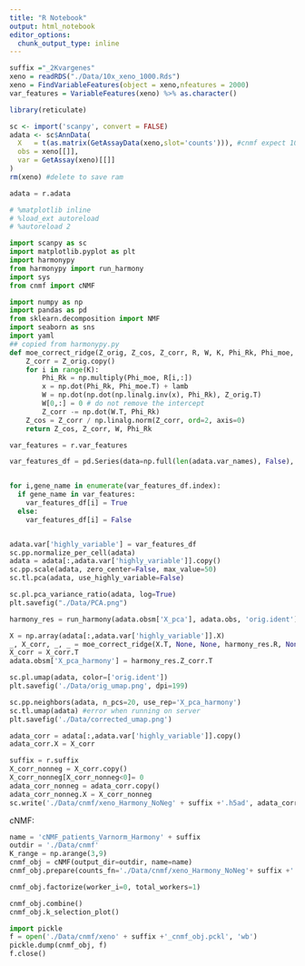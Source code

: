 ```yaml
---
title: "R Notebook"
output: html_notebook
editor_options: 
  chunk_output_type: inline
---
```



```r
suffix ="_2Kvargenes"
xeno = readRDS("./Data/10x_xeno_1000.Rds")
xeno = FindVariableFeatures(object = xeno,nfeatures = 2000)
var_features = VariableFeatures(xeno) %>% as.character()
```



```r
library(reticulate)

sc <- import('scanpy', convert = FALSE)
adata <- sc$AnnData(
  X   = t(as.matrix(GetAssayData(xeno,slot='counts'))), #cnmf expect 10x counts
  obs = xeno[[]],
  var = GetAssay(xeno)[[]]
)
rm(xeno) #delete to save ram
```

```python
adata = r.adata
```


```python
# %matplotlib inline
# %load_ext autoreload
# %autoreload 2

import scanpy as sc
import matplotlib.pyplot as plt
import harmonypy
from harmonypy import run_harmony
import sys
from cnmf import cNMF

import numpy as np
import pandas as pd
from sklearn.decomposition import NMF
import seaborn as sns
import yaml
## copied from harmonypy.py
def moe_correct_ridge(Z_orig, Z_cos, Z_corr, R, W, K, Phi_Rk, Phi_moe, lamb):
    Z_corr = Z_orig.copy()
    for i in range(K):
        Phi_Rk = np.multiply(Phi_moe, R[i,:])
        x = np.dot(Phi_Rk, Phi_moe.T) + lamb
        W = np.dot(np.dot(np.linalg.inv(x), Phi_Rk), Z_orig.T)
        W[0,:] = 0 # do not remove the intercept
        Z_corr -= np.dot(W.T, Phi_Rk)
    Z_cos = Z_corr / np.linalg.norm(Z_corr, ord=2, axis=0)
    return Z_cos, Z_corr, W, Phi_Rk

```

```python
var_features = r.var_features

var_features_df = pd.Series(data=np.full(len(adata.var_names), False), index = adata.var_names)


for i,gene_name in enumerate(var_features_df.index):
  if gene_name in var_features:
    var_features_df[i] = True
  else:
    var_features_df[i] = False


adata.var['highly_variable'] = var_features_df
sc.pp.normalize_per_cell(adata)
adata = adata[:,adata.var['highly_variable']].copy()
sc.pp.scale(adata, zero_center=False, max_value=50)
sc.tl.pca(adata, use_highly_variable=False)
```

```python
sc.pl.pca_variance_ratio(adata, log=True)
plt.savefig("./Data/PCA.png")
```

```python
harmony_res = run_harmony(adata.obsm['X_pca'], adata.obs, 'orig.ident')
```

```python
X = np.array(adata[:,adata.var['highly_variable']].X)
_, X_corr, _, _ = moe_correct_ridge(X.T, None, None, harmony_res.R, None, harmony_res.K, None, harmony_res.Phi_moe, harmony_res.lamb)
X_corr = X_corr.T
adata.obsm['X_pca_harmony'] = harmony_res.Z_corr.T
```

```python
sc.pl.umap(adata, color=['orig.ident'])
plt.savefig('./Data/orig_umap.png', dpi=199)
```

```python
sc.pp.neighbors(adata, n_pcs=20, use_rep='X_pca_harmony')
sc.tl.umap(adata) #error when running on server
plt.savefig('./Data/corrected_umap.png')

```


```python
adata_corr = adata[:,adata.var['highly_variable']].copy()
adata_corr.X = X_corr
```

```python
suffix = r.suffix
X_corr_nonneg = X_corr.copy()
X_corr_nonneg[X_corr_nonneg<0]= 0
adata_corr_nonneg = adata_corr.copy()
adata_corr_nonneg.X = X_corr_nonneg
sc.write('./Data/cnmf/xeno_Harmony_NoNeg' + suffix +'.h5ad', adata_corr_nonneg)
```

cNMF:

```python
name = 'cNMF_patients_Varnorm_Harmony' + suffix
outdir = './Data/cnmf'
K_range = np.arange(3,9)
cnmf_obj = cNMF(output_dir=outdir, name=name)
cnmf_obj.prepare(counts_fn='./Data/cnmf/xeno_Harmony_NoNeg'+ suffix +'.h5ad', components=K_range, n_iter=10, seed=14, densify=True)
```

```python
cnmf_obj.factorize(worker_i=0, total_workers=1)
```

```python
cnmf_obj.combine()
cnmf_obj.k_selection_plot()
```


```python
import pickle
f = open('./Data/cnmf/xeno' + suffix +'_cnmf_obj.pckl', 'wb')
pickle.dump(cnmf_obj, f)
f.close()
```